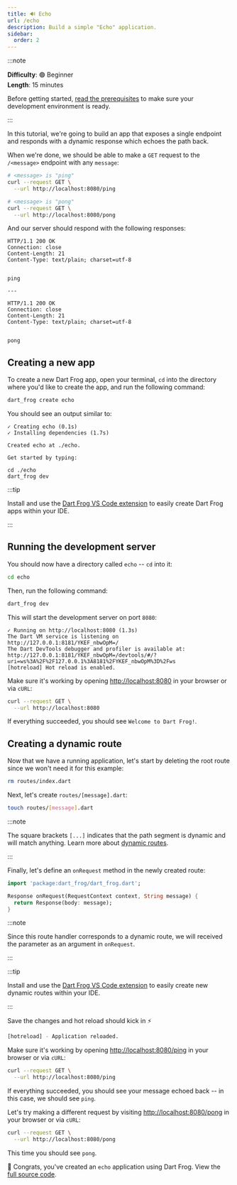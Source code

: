 ```yaml
---
title: 🔊 Echo
url: /echo
description: Build a simple "Echo" application.
sidebar:
  order: 2
---
```


:::note

**Difficulty**: 🟢 Beginner<br/> **Length**: 15 minutes

Before getting started,
[read the prerequisites](/getting-started/#prerequisites) to make sure your
development environment is ready.

:::

In this tutorial, we're going to build an app that exposes a single endpoint and
responds with a dynamic response which echoes the path back.

When we're done, we should be able to make a `GET` request to the `/<message>`
endpoint with any `message`:

```bash
# <message> is "ping"
curl --request GET \
  --url http://localhost:8080/ping

# <message> is "pong"
curl --request GET \
  --url http://localhost:8080/pong
```

And our server should respond with the following responses:

```
HTTP/1.1 200 OK
Connection: close
Content-Length: 21
Content-Type: text/plain; charset=utf-8


ping

---

HTTP/1.1 200 OK
Connection: close
Content-Length: 21
Content-Type: text/plain; charset=utf-8


pong
```

## Creating a new app

To create a new Dart Frog app, open your terminal, `cd` into the directory where
you'd like to create the app, and run the following command:

```bash
dart_frog create echo
```

You should see an output similar to:

```
✓ Creating echo (0.1s)
✓ Installing dependencies (1.7s)

Created echo at ./echo.

Get started by typing:

cd ./echo
dart_frog dev
```

:::tip

Install and use the
[Dart Frog VS Code extension](https://marketplace.visualstudio.com/items?itemName=VeryGoodVentures.dart-frog)
to easily create Dart Frog apps within your IDE.

:::

## Running the development server

You should now have a directory called `echo` -- `cd` into it:

```bash
cd echo
```

Then, run the following command:

```bash
dart_frog dev
```

This will start the development server on port `8080`:

```
✓ Running on http://localhost:8080 (1.3s)
The Dart VM service is listening on http://127.0.0.1:8181/YKEF_nbwOpM=/
The Dart DevTools debugger and profiler is available at: http://127.0.0.1:8181/YKEF_nbwOpM=/devtools/#/?uri=ws%3A%2F%2F127.0.0.1%3A8181%2FYKEF_nbwOpM%3D%2Fws
[hotreload] Hot reload is enabled.
```

Make sure it's working by opening [http://localhost:8080](http://localhost:8080)
in your browser or via `cURL`:

```bash
curl --request GET \
  --url http://localhost:8080
```

If everything succeeded, you should see `Welcome to Dart Frog!`.

## Creating a dynamic route

Now that we have a running application, let's start by deleting the root route
since we won't need it for this example:

```bash
rm routes/index.dart
```

Next, let's create `routes/[message].dart`:

```bash
touch routes/[message].dart
```

:::note

The square brackets `[...]` indicates that the path segment is dynamic and will
match anything. Learn more about
[dynamic routes](/basics/routes#dynamic-routes).

:::

Finally, let's define an `onRequest` method in the newly created route:

```dart
import 'package:dart_frog/dart_frog.dart';

Response onRequest(RequestContext context, String message) {
  return Response(body: message);
}
```

:::note

Since this route handler corresponds to a dynamic route, we will received the
parameter as an argument in `onRequest`.

:::

:::tip

Install and use the
[Dart Frog VS Code extension](https://marketplace.visualstudio.com/items?itemName=VeryGoodVentures.dart-frog)
to easily create new dynamic routes within your IDE.

:::

Save the changes and hot reload should kick in ⚡️

```bash
[hotreload] - Application reloaded.
```

Make sure it's working by opening
[http://localhost:8080/ping](http://localhost:8080/ping) in your browser or via
`cURL`:

```bash
curl --request GET \
  --url http://localhost:8080/ping
```

If everything succeeded, you should see your message echoed back -- in this
case, we should see `ping`.

Let's try making a different request by visiting
[http://localhost:8080/pong](http://localhost:8080/pong) in your browser or via
`cURL`:

```bash
curl --request GET \
  --url http://localhost:8080/pong
```

This time you should see `pong`.

🎉 Congrats, you've created an `echo` application using Dart Frog. View the
[full source code](https://github.com/dart-frog-dev/dart_frog/tree/main/examples/echo).
